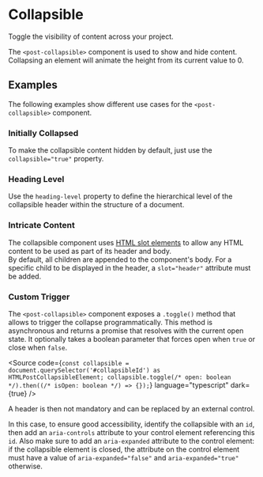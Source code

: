 

<Meta of={CollapsibleStories} />

# Collapsible

<div className="lead">Toggle the visibility of content across your project.</div>

The `<post-collapsible>` component is used to show and hide content.
Collapsing an element will animate the height from its current value to 0.

<Canvas of={CollapsibleStories.Default} />
<ArgsTable story="^" />

## Examples

The following examples show different use cases for the `<post-collapsible>` component.

### Initially Collapsed

To make the collapsible content hidden by default, just use the `collapsible="true"` property.

<Canvas of={CollapsibleStories.InitiallyCollapsed} />

### Heading Level

Use the `heading-level` property to define the hierarchical level of the collapsible header within the structure of a document.

<Canvas of={CollapsibleStories.HeadingLevel} />

### Intricate Content

The collapsible component uses [HTML slot elements](https://developer.mozilla.org/en-US/docs/Web/HTML/Element/slot)
to allow any HTML content to be used as part of its header and body.<br/>
By default, all children are appended to the component's body.
For a specific child to be displayed in the header, a `slot="header"` attribute must be added.

<Canvas of={CollapsibleStories.IntricateContent} />

### Custom Trigger

The `<post-collapsible>` component exposes a `.toggle()` method that allows to trigger the collapse programmatically.
This method is asynchronous and returns a promise that resolves with the current open state.
It optionally takes a boolean parameter that forces open when `true` or close when `false`.

<Source
  code={`const collapsible = document.querySelector('#collapsibleId') as HTMLPostCollapsibleElement;
collapsible.toggle(/* open: boolean */).then((/* isOpen: boolean */) => {});`}
  language="typescript"
  dark={true}
/>

A header is then not mandatory and can be replaced by an external control.

In this case, to ensure good accessibility, identify the collapsible with an `id`,
then add an `aria-controls` attribute to your control element referencing this `id`.
Also make sure to add an `aria-expanded` attribute to the control element:
if the collapsible element is closed, the attribute on the control element must have a value of `aria-expanded="false"`
and `aria-expanded="true"` otherwise.

<Canvas of={CollapsibleStories.CustomTrigger} />
